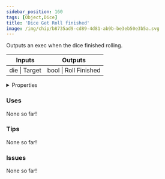 ```yaml
---
sidebar_position: 160
tags: [Object,Dice]
title: 'Dice Get Roll finished'
image: /img/chip/b8735ad9-cd89-4d81-ab9b-be3eb50e3b5a.svg
---
```


Outputs an exec when the dice finished rolling.



<IChip uuid="b8735ad9-cd89-4d81-ab9b-be3eb50e3b5a"/>

<table><thead><tr><th>Inputs</th><th>Outputs</th></tr></thead><tbody><tr><td>die | Target</td><td>bool | Roll Finished</td></tr></tbody></table>

<details>
  <summary>Properties</summary>
  <div>
    <div>
    <table>
      <tbody>
        <tr>
          <td>Is beta required?</td>
          <td>No</td>
        </tr>
        <tr>
          <td>Is chip a trolling risk?</td>
          <td>No</td>
        </tr>
        <tr>
          <td>Is chip a role assignment risk?</td>
          <td>No</td>
        </tr>
        <tr>
          <td>Chip UUID</td>
          <td>b8735ad9-cd89-4d81-ab9b-be3eb50e3b5a</td>
        </tr>
        <tr>
          <td>Room availability</td>
          <td>Available everywhere</td>
        </tr>
      </tbody>
    </table>
    </div>
  </div>
</details>

### Uses

None so far!

### Tips

None so far!

### Issues

None so far!
